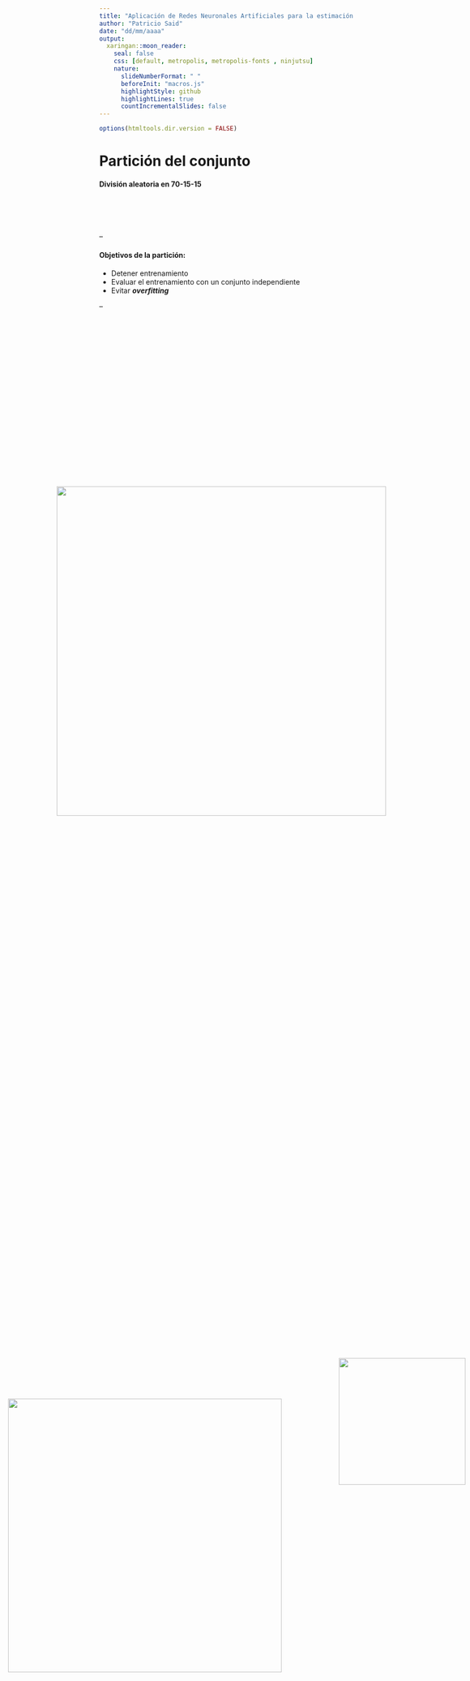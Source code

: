 ```yaml
---
title: "Aplicación de Redes Neuronales Artificiales para la estimación de volúmenes de trozas de madera en rodales de *Pinus Radiata D.Don*"
author: "Patricio Said"
date: "dd/mm/aaaa"
output: 
  xaringan::moon_reader:
    seal: false
    css: [default, metropolis, metropolis-fonts , ninjutsu]
    nature: 
      slideNumberFormat: " "  
      beforeInit: "macros.js"
      highlightStyle: github
      highlightLines: true
      countIncrementalSlides: false
---
```


```r
options(htmltools.dir.version = FALSE)
```


# Partición del conjunto

#### División aleatoria en 70-15-15

<div style="position: absolute; top: 25%; left:15%;">

<img src="img/particion.svg" width=650>

</div>

<br/><br/>
<br/><br/>
--
<h4> Objetivos de la partición:  </h4>


<p> 
<ul>

<li> Detener entrenamiento </li>
<li> Evaluar el entrenamiento con un conjunto independiente</li>
<li> Evitar <b><i>overfitting</i></b> </li>
</ul>
</p> 

--
<div style="position: absolute; top: 70%; left:5%;">

<img src="https://carlosjuliopardoblog.files.wordpress.com/2018/01/generalizacion-machine-learning.png" width=540>

</div>



<div style="position: absolute; top: 68%; left:73%;">

<img src="img/particion.gif" width=250>

</div>
